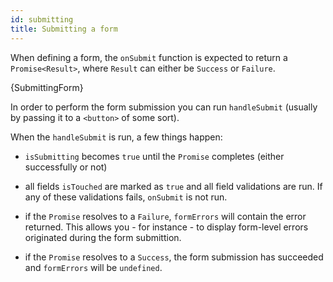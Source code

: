 ```yaml
---
id: submitting
title: Submitting a form
---
```



When defining a form, the `onSubmit` function is expected to return a `Promise<Result>`,
where `Result` can either be `Success` or `Failure`.


<CodeBlock className="language-tsx">{SubmittingForm}</CodeBlock>

In order to perform the form submission you can run `handleSubmit` (usually by
passing it to a `<button>` of some sort).

When the `handleSubmit` is run, a few things happen:

- `isSubmitting` becomes `true` until the `Promise` completes (either
  successfully or not)

- all fields `isTouched` are marked as `true` and all field validations are run. If any
  of these validations fails, `onSubmit` is not run.

- if the `Promise` resolves to a `Failure`, `formErrors` will contain the error
  returned. This allows you - for instance - to display
  form-level errors originated during the form submittion.

- if the `Promise` resolves to a `Success`, the form submission has succeeded
  and `formErrors` will be `undefined`.
